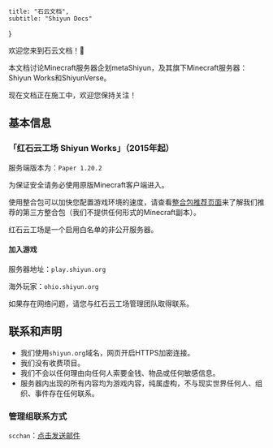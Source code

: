    title: "石云文档",
    subtitle: "Shiyun Docs"
}

欢迎您来到石云文档！👏

本文档讨论Minecraft服务器企划metaShiyun，及其旗下Minecraft服务器：Shiyun Works和ShiyunVerse。

现在文档正在施工中，欢迎您保持关注！

## 基本信息

### 「红石云工场 Shiyun Works」（2015年起）

服务端版本为：`Paper 1.20.2`

为保证安全请务必使用原版Minecraft客户端进入。

使用整合包可以加快您配置游戏环境的速度，请查看[整合包推荐页面]()来了解我们推荐的第三方整合包（我们不提供任何形式的Minecraft副本）。

红石云工场是一个启用白名单的非公开服务器。

#### 加入游戏

服务器地址：`play.shiyun.org`

海外玩家：`ohio.shiyun.org`

如果存在网络问题，请您与红石云工场管理团队取得联系。

## 联系和声明

- 我们使用`shiyun.org`域名，网页开启HTTPS加密连接。
- 我们没有收费项目。
- 我们不会以任何理由向任何人索要金钱、物品或任何敏感信息。
- 服务器内出现的所有内容均为游戏内容，纯属虚构，不与现实世界任何人、组织、事件存在任何联系。

### 管理组联系方式

`scchan`：[点击发送邮件](mailto:scchan@shiyun.org)